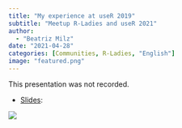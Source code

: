 ```yaml
---
title: "My experience at useR 2019"
subtitle: "Meetup R-Ladies and useR 2021"
author: 
  - "Beatriz Milz"
date: "2021-04-28"
categories: [Communities, R-Ladies, "English"]
image: "featured.png"
---
```


This presentation was not recorded.

-   [Slides](https://beatrizmilz.github.io/slidesR/R-Ladies_and_useR_meetup/):

[![](featured.png){fig-align="center"}](https://beatrizmilz.github.io/slidesR/R-Ladies_and_useR_meetup/)
